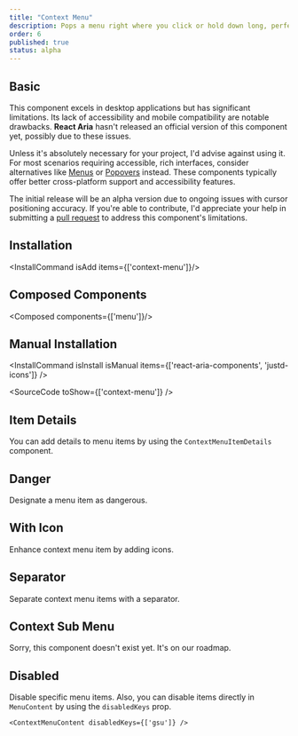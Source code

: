 ```yaml
---
title: "Context Menu"
description: Pops a menu right where you click or hold down long, perfect for a right-click or a solid long press. It's all about quick access and easy picks!
order: 6
published: true
status: alpha
---
```


## Basic
This component excels in desktop applications but has significant limitations. Its lack of accessibility and mobile compatibility are notable drawbacks. **React Aria** hasn't released an official version of this component yet, possibly due to these issues.

Unless it's absolutely necessary for your project, I'd advise against using it. For most scenarios requiring accessible, rich interfaces, consider alternatives like [Menus](/d/menu) or [Popovers](/d/popover) instead. These components typically offer better cross-platform support and accessibility features.

The initial release will be an alpha version due to ongoing issues with cursor positioning accuracy. If you're able to contribute, I'd appreciate your help in submitting a [pull request](https://github.com/irsyadadl/justd) to address this component's limitations.
<How toUse="controls/context-menu-demo" />

## Installation
<InstallCommand isAdd items={['context-menu']}/>

## Composed Components
<Composed components={['menu']}/>

## Manual Installation
<InstallCommand isInstall isManual items={['react-aria-components', 'justd-icons']} />

<SourceCode toShow={['context-menu']} />

## Item Details
You can add details to menu items by using the `ContextMenuItemDetails` component.
<How toUse="controls/context-menu-item-details-demo" />

## Danger
Designate a menu item as dangerous.
<How toUse="controls/context-menu-danger-demo" />

## With Icon
Enhance context menu item by adding icons.
<How toUse="controls/context-menu-with-icon-demo" />

## Separator
Separate context menu items with a separator.
<How toUse="controls/context-menu-separator-demo" />


## Context Sub Menu
Sorry, this component doesn't exist yet. It's on our roadmap.

## Disabled
Disable specific menu items.
<How toUse="controls/context-menu-disabled-demo" />
Also, you can disable items directly in `MenuContent` by using the `disabledKeys` prop.
```tsx
<ContextMenuContent disabledKeys={['gsu']} />
```

